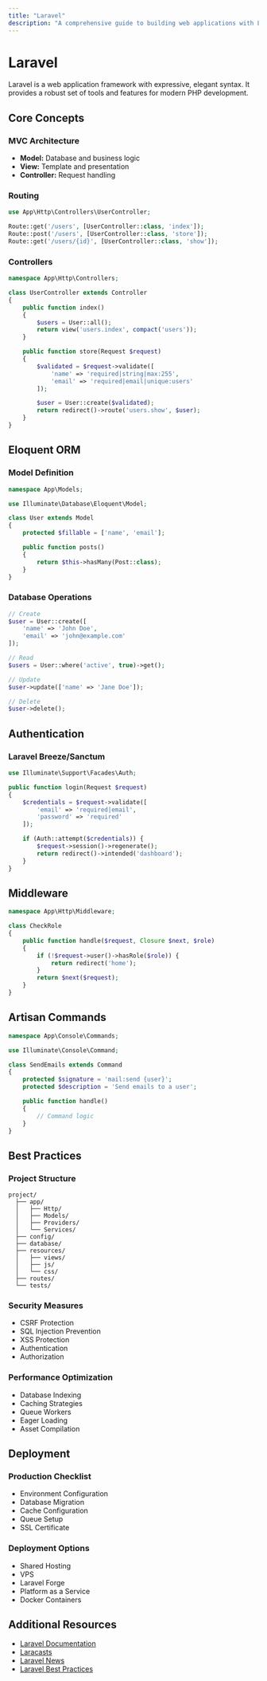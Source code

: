 ```yaml
---
title: "Laravel"
description: "A comprehensive guide to building web applications with Laravel"
---
```


# Laravel

Laravel is a web application framework with expressive, elegant syntax. It provides a robust set of tools and features for modern PHP development.

## Core Concepts

### MVC Architecture
- **Model:** Database and business logic
- **View:** Template and presentation
- **Controller:** Request handling

### Routing
```php
use App\Http\Controllers\UserController;

Route::get('/users', [UserController::class, 'index']);
Route::post('/users', [UserController::class, 'store']);
Route::get('/users/{id}', [UserController::class, 'show']);
```

### Controllers
```php
namespace App\Http\Controllers;

class UserController extends Controller
{
    public function index()
    {
        $users = User::all();
        return view('users.index', compact('users'));
    }

    public function store(Request $request)
    {
        $validated = $request->validate([
            'name' => 'required|string|max:255',
            'email' => 'required|email|unique:users'
        ]);

        $user = User::create($validated);
        return redirect()->route('users.show', $user);
    }
}
```

## Eloquent ORM

### Model Definition
```php
namespace App\Models;

use Illuminate\Database\Eloquent\Model;

class User extends Model
{
    protected $fillable = ['name', 'email'];

    public function posts()
    {
        return $this->hasMany(Post::class);
    }
}
```

### Database Operations
```php
// Create
$user = User::create([
    'name' => 'John Doe',
    'email' => 'john@example.com'
]);

// Read
$users = User::where('active', true)->get();

// Update
$user->update(['name' => 'Jane Doe']);

// Delete
$user->delete();
```

## Authentication

### Laravel Breeze/Sanctum
```php
use Illuminate\Support\Facades\Auth;

public function login(Request $request)
{
    $credentials = $request->validate([
        'email' => 'required|email',
        'password' => 'required'
    ]);

    if (Auth::attempt($credentials)) {
        $request->session()->regenerate();
        return redirect()->intended('dashboard');
    }
}
```

## Middleware
```php
namespace App\Http\Middleware;

class CheckRole
{
    public function handle($request, Closure $next, $role)
    {
        if (!$request->user()->hasRole($role)) {
            return redirect('home');
        }
        return $next($request);
    }
}
```

## Artisan Commands
```php
namespace App\Console\Commands;

use Illuminate\Console\Command;

class SendEmails extends Command
{
    protected $signature = 'mail:send {user}';
    protected $description = 'Send emails to a user';

    public function handle()
    {
        // Command logic
    }
}
```

## Best Practices

### Project Structure
```
project/
  ├── app/
  │   ├── Http/
  │   ├── Models/
  │   ├── Providers/
  │   └── Services/
  ├── config/
  ├── database/
  ├── resources/
  │   ├── views/
  │   ├── js/
  │   └── css/
  ├── routes/
  └── tests/
```

### Security Measures
- CSRF Protection
- SQL Injection Prevention
- XSS Protection
- Authentication
- Authorization

### Performance Optimization
- Database Indexing
- Caching Strategies
- Queue Workers
- Eager Loading
- Asset Compilation

## Deployment

### Production Checklist
- Environment Configuration
- Database Migration
- Cache Configuration
- Queue Setup
- SSL Certificate

### Deployment Options
- Shared Hosting
- VPS
- Laravel Forge
- Platform as a Service
- Docker Containers

## Additional Resources

- [Laravel Documentation](https://laravel.com/docs)
- [Laracasts](https://laracasts.com)
- [Laravel News](https://laravel-news.com)
- [Laravel Best Practices](https://github.com/alexeymezenin/laravel-best-practices)